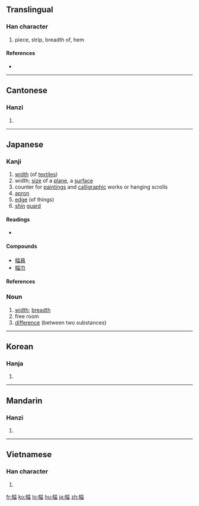 ==Translingual==

===Han character===
{{Han char|rn=50|rad=巾|as=09|sn=12|four=4126<sub>6</sub>|canj=中月一口田 (LBMRW)}}

# piece, strip, breadth of, hem

====References====
* {{Han ref|kx=0334.210|dkj=08995|dj=0641.230|hdz=10746.130|uh=5E45|ud=24133|bh=B454|bd=46164}}

----

==Cantonese==

===Hanzi===
{{yue-hanzi|jyut=|y=fuk1}}

# {{defn|Cantonese|sort=巾09}}

----

==Japanese==

===Kanji===
{{ja-kanji|grade=c|rs=巾09}}

# [[width]] (of [[textiles]])
# width; [[size]] of a [[plane]], a [[surface]]
# counter for [[painting]]s and [[calligraphic]] works or hanging scrolls
# [[apron]]
# [[edge]] (of things)
# [[shin]] [[guard]]

====Readings====
* {{ja-readings|on=[[ふく]] (fuku), [[ひょく]] (hyoku)|kun=[[はば]] (haba)}}

====Compounds====
* [[幅員]]
* [[幅巾]]

====References====
{{ja-kref
|ku= 4193
|shift= 959D
|jis= 497D
|euc= C9FD
|skip= 1-3-9
|freq= 641
|nelson= 1484
|newnelson= 1574
|halpern= 569
|kld= 417
|heisig= 407
|tuttle= 3f9.2
}}

===Noun===
{{ja-noun|k|hira=はば|rom=haba}}

# [[width]]; [[breadth]]
# free room
# [[difference]] (between two substances)

----

==Korean==

===Hanja===
{{ko-hanja|hangeul=폭|rv=pok|mr=p'ok}}

# {{defn|Korean|sort=巾09}}

----

==Mandarin==

===Hanzi===
{{cmn-hanzi|pin=[[fú]] ([[fu2]])|wg=fu<sup>2</sup>}}

# {{defn|Mandarin|sort=巾09}}

----

==Vietnamese==

===Han character===
{{vi-hantu|[[phúc]], [[bức]]|rs=巾09}}

# {{defn|Vietnamese|sort=巾09}}

[[fr:幅]]
[[ko:幅]]
[[lo:幅]]
[[hu:幅]]
[[ja:幅]]
[[zh:幅]]